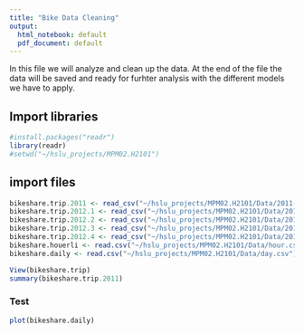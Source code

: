 ```yaml
---
title: "Bike Data Cleaning"
output:
  html_notebook: default
  pdf_document: default
---
```


In this file we will analyze and clean up the data. At the end of the file the data will be saved and ready for furhter analysis with the different models we have to apply.

## Import libraries 
```r
#install.packages("readr")
library(readr)
#setwd("~/hslu_projects/MPM02.H2101")
```

## import files
```r
bikeshare.trip.2011 <- read_csv("~/hslu_projects/MPM02.H2101/Data/2011-capitalbikeshare-tripdata.csv")
bikeshare.trip.2012.1 <- read_csv("~/hslu_projects/MPM02.H2101/Data/2012-capitalbikeshare-tripdata/2012Q1-capitalbikeshare-tripdata.csv")
bikeshare.trip.2012.2 <- read_csv("~/hslu_projects/MPM02.H2101/Data/2012-capitalbikeshare-tripdata/2012Q2-capitalbikeshare-tripdata.csv")
bikeshare.trip.2012.3 <- read_csv("~/hslu_projects/MPM02.H2101/Data/2012-capitalbikeshare-tripdata/2012Q3-capitalbikeshare-tripdata.csv")
bikeshare.trip.2012.4 <- read_csv("~/hslu_projects/MPM02.H2101/Data/2012-capitalbikeshare-tripdata/2012Q4-capitalbikeshare-tripdata.csv")
bikeshare.houerli <- read.csv("~/hslu_projects/MPM02.H2101/Data/hour.csv")
bikeshare.daily <- read.csv("~/hslu_projects/MPM02.H2101/Data/day.csv")

```

```r
View(bikeshare.trip)
summary(bikeshare.trip.2011)
```


### Test
```r
plot(bikeshare.daily)

`````

